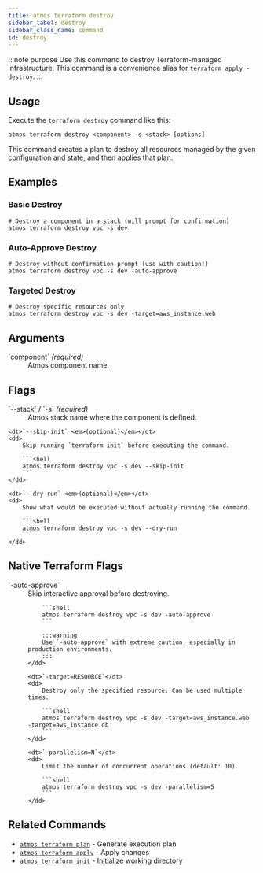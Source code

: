 ```yaml
---
title: atmos terraform destroy
sidebar_label: destroy
sidebar_class_name: command
id: destroy
---
```


:::note purpose
Use this command to destroy Terraform-managed infrastructure. This command is a convenience alias for `terraform apply -destroy`.
:::

<Screengrab title="atmos terraform destroy --help" slug="atmos-terraform-destroy--help" />

## Usage

Execute the `terraform destroy` command like this:

```shell
atmos terraform destroy <component> -s <stack> [options]
```

This command creates a plan to destroy all resources managed by the given configuration and state, and then applies that plan.

## Examples

### Basic Destroy

```shell
# Destroy a component in a stack (will prompt for confirmation)
atmos terraform destroy vpc -s dev
```

### Auto-Approve Destroy

```shell
# Destroy without confirmation prompt (use with caution!)
atmos terraform destroy vpc -s dev -auto-approve
```

### Targeted Destroy

```shell
# Destroy specific resources only
atmos terraform destroy vpc -s dev -target=aws_instance.web
```

## Arguments

<dl>
    <dt>`component` <em>(required)</em></dt>
    <dd>
        Atmos component name.
    </dd>
</dl>

## Flags

<dl>
    <dt>`--stack` / `-s` <em>(required)</em></dt>
    <dd>
        Atmos stack name where the component is defined.
    </dd>

    <dt>`--skip-init` <em>(optional)</em></dt>
    <dd>
        Skip running `terraform init` before executing the command.

        ```shell
        atmos terraform destroy vpc -s dev --skip-init
        ```
    </dd>

    <dt>`--dry-run` <em>(optional)</em></dt>
    <dd>
        Show what would be executed without actually running the command.

        ```shell
        atmos terraform destroy vpc -s dev --dry-run
        ```
    </dd>
</dl>

## Native Terraform Flags

<dl>
    <dt>`-auto-approve`</dt>
    <dd>
        Skip interactive approval before destroying.

        ```shell
        atmos terraform destroy vpc -s dev -auto-approve
        ```

        :::warning
        Use `-auto-approve` with extreme caution, especially in production environments.
        :::
    </dd>

    <dt>`-target=RESOURCE`</dt>
    <dd>
        Destroy only the specified resource. Can be used multiple times.

        ```shell
        atmos terraform destroy vpc -s dev -target=aws_instance.web -target=aws_instance.db
        ```
    </dd>

    <dt>`-parallelism=N`</dt>
    <dd>
        Limit the number of concurrent operations (default: 10).

        ```shell
        atmos terraform destroy vpc -s dev -parallelism=5
        ```
    </dd>
</dl>

## Related Commands

- [`atmos terraform plan`](/cli/commands/terraform/plan) - Generate execution plan
- [`atmos terraform apply`](/cli/commands/terraform/apply) - Apply changes
- [`atmos terraform init`](/cli/commands/terraform/init) - Initialize working directory
